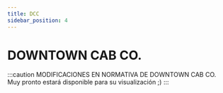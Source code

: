 ```yaml
---
title: DCC
sidebar_position: 4
---
```

# DOWNTOWN CAB CO.

:::caution MODIFICACIONES EN NORMATIVA DE DOWNTOWN CAB CO.
Muy pronto estará disponible para su visualización ;)
:::

<!-- # Delitos Mayores y Sus Penas

Los delitos mayores conllevan penas más severas, que pueden incluir multas económicas substanciales y detención en prisión federal. A continuación, se detallan algunos de los delitos mayores y las penas asociadas:

## Robo a Mano Armada:

- Pena Económica: $3000.
- Pena de Detención: 30 minutos en prisión.
- Confiscación del arma.

## Tráfico de Drogas:

- Pena Económica: $7500.
- Pena de Detención: 40 minutos en prisión.

## Robo Agravado:

- Pena Económica: $5000 y posible restitución de bienes.
- Pena de Detención: 20 minutos en prisión.

## Homicidio Involuntario:

- Pena Económica: $7500 y posible compensación a la familia de la víctima.
- Pena de Detención: 1 hora en prisión.

## Secuestro:

- Pena Económica: $8500 y compensación a la víctima.
- Pena de Detención: 1 hora 30 minutos en prisión.

## Asalto a Mano Armada:

- Pena Económica: $3500.
- Pena de Detención: 25 minutos en prisión.

## Robo de Vehículo a Mano Armada:

- Pena Económica: $4200 y posible restitución del vehículo.
- Pena de Detención: 25 minutos en prisión.

## Fraude Financiero:

- Pena Económica: $8500 y restitución de los fondos defraudados.
- Pena de Detención: 50 minutos en prisión.

## Falsificación de Documentos Gubernamentales:

- Pena Económica: $3750.
- Pena de Detención: 20 minutos en prisión.

## Terrorismo:

- Pena Económica: $50000
- Pena de Detención: 3 horas en prisión.

## Secuestro de un Oficial de Policía o Rehén:

- Pena Económica: $34000 y posible compensación.
- Pena de Detención: 2 horas en prisión.

## Robo a un Banco:

- Pena Económica: $12000 y posible restitución de fondos.
- Pena de Detención: 1 hora en prisión.

## Tráfico de Armas de Fuego Ilegales:

- Pena Económica: $19800.
- Pena de Detención: 1 hora en prisión.

## Extorsión:

- Pena Económica: $25800 y posible compensación a la víctima.
- Pena de Detención: 55 minutos en prisión.

Estas penas pueden variar dependiendo de la jurisdicción y las circunstancias específicas de cada caso. Consultar a un abogado es fundamental para comprender mejor las implicaciones legales de estos delitos. -->




